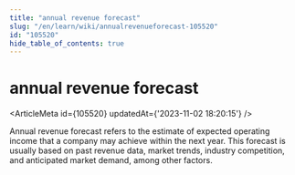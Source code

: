 ```yaml
---
title: "annual revenue forecast"
slug: "/en/learn/wiki/annualrevenueforecast-105520"
id: "105520"
hide_table_of_contents: true
---
```



# annual revenue forecast

<ArticleMeta id={105520} updatedAt={'2023-11-02 18:20:15'} />
<div className='border-solid border-b border-t-0 my-4 border-[var(--ifm-color-gray-300)]' />

Annual revenue forecast refers to the estimate of expected operating income that a company may achieve within the next year. This forecast is usually based on past revenue data, market trends, industry competition, and anticipated market demand, among other factors.
